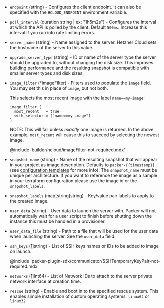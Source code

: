 <!-- Code generated from the comments of the Config struct in builder/hcloud/config.go; DO NOT EDIT MANUALLY -->

- `endpoint` (string) - Configures the client endpoint. It can also be specified with the
  `HCLOUD_ENDPOINT` environment variable.

- `poll_interval` (duration string | ex: "1h5m2s") - Configures the interval at which the API is polled by the client. Default
  `500ms`. Increase this interval if you run into rate limiting errors.

- `server_name` (string) - Name assigned to the server. Hetzner Cloud sets the hostname of the server to
  this value.

- `upgrade_server_type` (string) - ID or name of the server type the server should be upgraded to, without changing
  the disk size. This improves building performance and the resulting snapshot is
  compatible with smaller server types and disk sizes.

- `image_filter` (\*imageFilter) - Filters used to populate the `image` field. You may set this in place of `image`,
  but not both.
  
  This selects the most recent image with the label `name==my-image`:
  
  ```hcl
  image_filter {
    most_recent   = true
    with_selector = ["name==my-image"]
  }
  ```
  
  NOTE: This will fail unless _exactly_ one image is returned. In the above
  example, `most_recent` will cause this to succeed by selecting the newest image.
  
  @include 'builder/hcloud/imageFilter-not-required.mdx'

- `snapshot_name` (string) - Name of the resulting snapshot that will appear in your project as image
  description. Defaults to `packer-{{timestamp}}` (see [configuration
  templates](/packer/docs/templates/legacy_json_templates/engine) for more info).
  The `snapshot_name` must be unique per architecture. If you want to reference the
  image as a sample in your terraform configuration please use the image id or the
  `snapshot_labels`.

- `snapshot_labels` (map[string]string) - Key/value pair labels to apply to the created image.

- `user_data` (string) - User data to launch the server with. Packer will not automatically wait for a
  user script to finish before shutting down the instance this must be handled in a
  provisioner.

- `user_data_file` (string) - Path to a file that will be used for the user data when launching the server. See
  the `user_data` field.

- `ssh_keys` ([]string) - List of SSH keys names or IDs to be added to image on launch.
  
  @include 'packer-plugin-sdk/communicator/SSHTemporaryKeyPair-not-required.mdx'

- `networks` ([]int64) - List of Network IDs to attach to the server private network interface at creation
  time.

- `rescue` (string) - Enable and boot in to the specified rescue system. This enables simple
  installation of custom operating systems. `linux64` or `linux32`

<!-- End of code generated from the comments of the Config struct in builder/hcloud/config.go; -->
